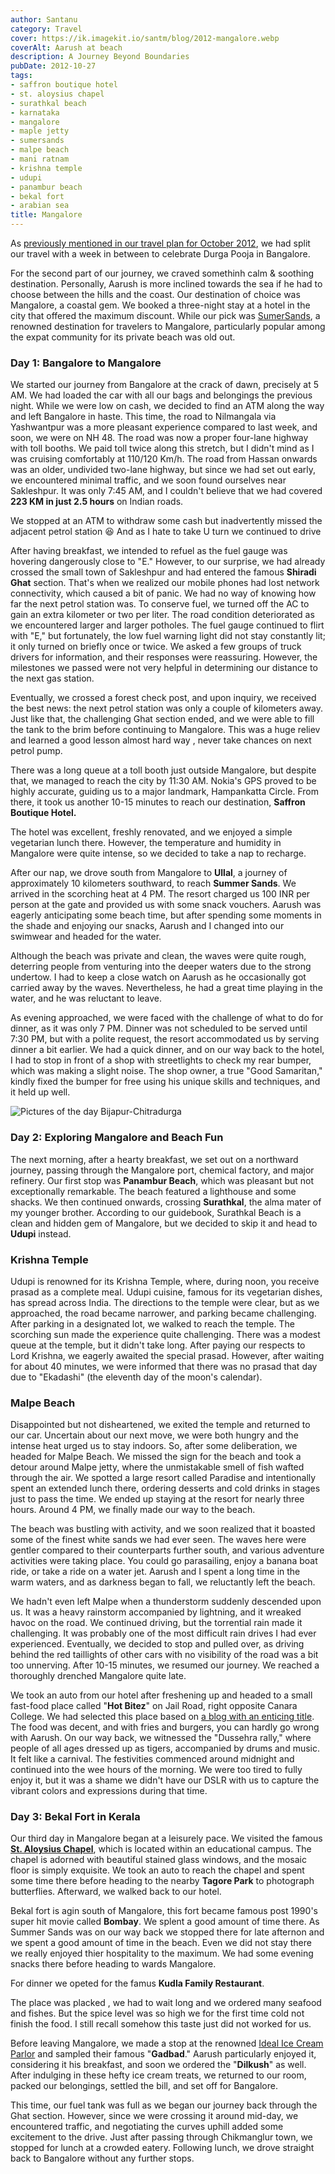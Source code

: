 ```yaml
---
author: Santanu
category: Travel
cover: https://ik.imagekit.io/santm/blog/2012-mangalore.webp
coverAlt: Aarush at beach
description: A Journey Beyond Boundaries
pubDate: 2012-10-27
tags:
- saffron boutique hotel
- st. aloysius chapel
- surathkal beach
- karnataka
- mangalore
- maple jetty
- sumersands
- malpe beach
- mani ratnam
- krishna temple
- udupi
- panambur beach
- bekal fort
- arabian sea
title: Mangalore
---
```



As [previously mentioned in our travel plan for October 2012](http://), we had split our travel with a week in between to celebrate Durga Pooja in Bangalore. 

For the second part of our journey, we craved somethinh calm & soothing destination. Personally, Aarush is more inclined towards the sea if he had to choose between the hills and the coast. Our destination of choice was Mangalore, a coastal gem. We booked a three-night stay at a hotel in the city that offered the maximum discount. While our pick was [SumerSands](http://www.summer-sands.com/ "Summer Sands Resorts Mangalore"), a renowned destination for travelers to Mangalore, particularly popular among the expat community for its private beach was old out.

### Day 1: Bangalore to Mangalore

We started  our journey from Bangalore at the crack of dawn, precisely at 5 AM. We had loaded the car with all our bags and belongings the previous night. While we were low on cash, we decided to find an ATM along the way and left Bangalore in haste. This time, the road to Nilmangala via Yashwantpur was a more pleasant experience compared to last week, and soon, we were on NH 48. The road was now a proper four-lane highway with toll booths. We paid toll twice along this stretch, but I didn't mind as I was cruising comfortably at 110/120 Km/h. The road from Hassan onwards was an older, undivided two-lane highway, but since we had set out early, we encountered minimal traffic, and we soon found ourselves near Sakleshpur. It was only 7:45 AM, and I couldn't believe that we had covered **223 KM in just 2.5 hours** on Indian roads.

We stopped at an ATM to withdraw some cash but inadvertently missed the adjacent petrol station 😆 And as I hate to take U turn we continued to drive

After having breakfast, we intended to refuel as the fuel gauge was hovering dangerously close to "E." However, to our surprise, we had already crossed the small town of Sakleshpur and had entered the famous **Shiradi Ghat** section. That's when we realized our mobile phones had lost network connectivity, which caused a bit of panic. We had no way of knowing how far the next petrol station was. To conserve fuel, we turned off the AC to gain an extra kilometer or two per liter. The road condition deteriorated as we encountered larger and larger potholes. The fuel gauge continued to flirt with "E," but fortunately, the low fuel warning light did not stay constantly lit; it only turned on briefly once or twice. We asked a few groups of truck drivers for information, and their responses were reassuring. However, the milestones we passed were not very helpful in determining our distance to the next gas station.

Eventually, we crossed a forest check post, and upon inquiry, we received the best news: the next petrol station was only a couple of kilometers away. Just like that, the challenging Ghat section ended, and we were able to fill the tank to the brim before continuing to Mangalore. This was a huge reliev and learned a good lesson almost hard way , never take chances on next petrol pump.

There was a long queue at a toll booth just outside Mangalore, but despite that, we managed to reach the city by 11:30 AM. Nokia's GPS proved to be highly accurate, guiding us to a major landmark, Hampankatta Circle. From there, it took us another 10-15 minutes to reach our destination, **Saffron Boutique Hotel.**

The hotel was excellent, freshly renovated, and we enjoyed a simple vegetarian lunch there. However, the temperature and humidity in Mangalore were quite intense, so we decided to take a nap to recharge.

After our nap, we drove south from Mangalore to **Ullal**, a journey of approximately 10 kilometers southward, to reach **Summer Sands**. We arrived in the scorching heat at 4 PM. The resort charged us 100 INR per person at the gate and provided us with some snack vouchers. Aarush was eagerly anticipating some beach time, but after spending some moments in the shade and enjoying our snacks, Aarush and I changed into our swimwear and headed for the water.

Although the beach was private and clean, the waves were quite rough, deterring people from venturing into the deeper waters due to the strong undertow. I had to keep a close watch on Aarush as he occasionally got carried away by the waves. Nevertheless, he had a great time playing in the water, and he was reluctant to leave.

As evening approached, we were faced with the challenge of what to do for dinner, as it was only 7 PM. Dinner was not scheduled to be served until 7:30 PM, but with a polite request, the resort accommodated us by serving dinner a bit earlier. We had a quick dinner, and on our way back to the hotel, I had to stop in front of a shop with streetlights to check my rear bumper, which was making a slight noise. The shop owner, a true "Good Samaritan," kindly fixed the bumper for free using his unique skills and techniques, and it held up well.

<Image src={pic1} alt="Pictures of the day Bijapur-Chitradurga"/>

### Day 2: Exploring Mangalore and Beach Fun

The next morning, after a hearty breakfast, we set out on a northward journey, passing through the Mangalore port, chemical factory, and major refinery. Our first stop was **Panambur Beach**, which was pleasant but not exceptionally remarkable. The beach featured a lighthouse and some shacks. We then continued onwards, crossing **Surathkal**, the alma mater of my younger brother. According to our guidebook, Surathkal Beach is a clean and hidden gem of Mangalore, but we decided to skip it and head to **Udupi** instead.

### Krishna Temple 

Udupi is renowned for its Krishna Temple, where, during noon, you receive prasad as a complete meal. Udupi cuisine, famous for its vegetarian dishes, has spread across India. The directions to the temple were clear, but as we approached, the road became narrower, and parking became challenging. After parking in a designated lot, we walked to reach the temple. The scorching sun made the experience quite challenging. There was a modest queue at the temple, but it didn't take long. After paying our respects to Lord Krishna, we eagerly awaited the special prasad. However, after waiting for about 40 minutes, we were informed that there was no prasad that day due to "Ekadashi" (the eleventh day of the moon's calendar).

### Malpe Beach

Disappointed but not disheartened, we exited the temple and returned to our car. Uncertain about our next move, we were both hungry and the intense heat urged us to stay indoors. So, after some deliberation, we headed for Malpe Beach. We missed the sign for the beach and took a detour around Malpe jetty, where the unmistakable smell of fish wafted through the air. We spotted a large resort called Paradise and intentionally spent an extended lunch there, ordering desserts and cold drinks in stages just to pass the time. We ended up staying at the resort for nearly three hours. Around 4 PM, we finally made our way to the beach.

The beach was bustling with activity, and we soon realized that it boasted some of the finest white sands we had ever seen. The waves here were gentler compared to their counterparts further south, and various adventure activities were taking place. You could go parasailing, enjoy a banana boat ride, or take a ride on a water jet. Aarush and I spent a long time in the warm waters, and as darkness began to fall, we reluctantly left the beach.

We hadn't even left Malpe when a thunderstorm suddenly descended upon us. It was a heavy rainstorm accompanied by lightning, and it wreaked havoc on the road. We continued driving, but the torrential rain made it challenging. It was probably one of the most difficult rain drives I had ever experienced. Eventually, we decided to stop and pulled over, as driving behind the red taillights of other cars with no visibility of the road was a bit too unnerving. After 10-15 minutes, we resumed our journey. We reached a thoroughly drenched Mangalore quite late.

We took an auto from our hotel after freshening up and headed to a small fast-food place called "**Hot Bitez**" on Jail Road, right opposite Canara College. We had selected this place based on [a blog with an enticing title](http://www.the3hungrymen.com/ "Three Hungry Men"). The food was decent, and with fries and burgers, you can hardly go wrong with Aarush. On our way back, we witnessed the "Dussehra rally," where people of all ages dressed up as tigers, accompanied by drums and music. It felt like a carnival. The festivities commenced around midnight and continued into the wee hours of the morning. We were too tired to fully enjoy it, but it was a shame we didn't have our DSLR with us to capture the vibrant colors and expressions during that time.

### Day 3: Bekal Fort in Kerala

Our third day in Mangalore began at a leisurely pace. We visited the famous [**St. Aloysius Chapel**](http://en.wikipedia.org/wiki/St._Aloysius_Chapel "St. Aloysius Chapel"), which is located within an educational campus. The chapel is adorned with beautiful stained glass windows, and the mosaic floor is simply exquisite. We took an auto to reach the chapel and spent some time there before heading to the nearby **Tagore Park** to photograph butterflies. Afterward, we walked back to our hotel.

Bekal fort is agin south of Mangalore, this fort became famous post 1990's super hit movie called **Bombay**. We splent a good amount of time there. As Summer Sands was on our way back we stopped there for late afternon and we spent a good amount of time in the beach. Even we did not stay there we really enjoyed thier hospitality to the maximum. We had some evening snacks there before heading to wards Mangalore.

For dinner we opeted for the famus **Kudla Family Restaurant**.

The place was placked , we had to wait long and we ordered many seafood and fishes. But the spice level was so high we for the first time cold not finish the food. I still recall somehow this taste just did not worked for us.

Before leaving Mangalore, we made a stop at the renowned [Ideal Ice Cream Parlor](http://www.idealicecream.in/ "Ideal Ice Cream") and sampled their famous "**Gadbad**." Aarush particularly enjoyed it, considering it his breakfast, and soon we ordered the "**Dilkush**" as well. After indulging in these hefty ice cream treats, we returned to our room, packed our belongings, settled the bill, and set off for Bangalore.

This time, our fuel tank was full as we began our journey back through the Ghat section. However, since we were crossing it around mid-day, we encountered traffic, and negotiating the curves uphill added some excitement to the drive. Just after passing through Chikmanglur town, we stopped for lunch at a crowded eatery. Following lunch, we drove straight back to Bangalore without any further stops.